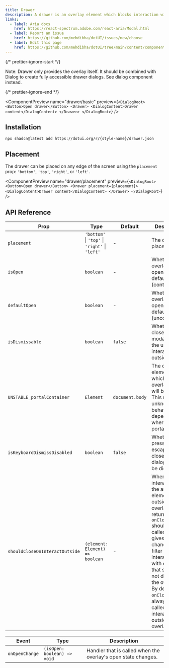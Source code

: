 ```yaml
---
title: Drawer
description: A drawer is an overlay element which blocks interaction with elements outside it.
links:
  - label: Aria docs
    href: https://react-spectrum.adobe.com/react-aria/Modal.html
  - label: Report an issue
    href: https://github.com/mehdibha/dotUI/issues/new/choose
  - label: Edit this page
    href: https://github.com/mehdibha/dotUI/tree/main/content/components/overlays/drawer.mdx?plain=1
---
```


{/* prettier-ignore-start */}

<Alert><span className="font-bold">Note:</span> Drawer only provides the overlay itself. It should be combined with Dialog to create fully accessible drawer dialogs. <Link href="/docs/components/overlays/dialog">See dialog</Link> component instead.</Alert>

{/* prettier-ignore-end */}

<ComponentPreview
  name="drawer/basic"
  preview={`<DialogRoot>
    <Button>Open drawer</Button>
    <Drawer>
      <DialogContent>Drawer content</DialogContent>
    </Drawer>
  </DialogRoot>`}
/>

## Installation

```package-install
npx shadcn@latest add https://dotui.org/r/{style-name}/drawer.json
```

## Placement

The drawer can be placed on any edge of the screen using the `placement` prop: `'bottom'`, `'top'`, `'right'`, or `'left'`.

<ComponentPreview
  name="drawer/placement"
  preview={`<DialogRoot>
    <Button>Open drawer</Button>
    <Drawer placement={placement}>
      <DialogContent>Drawer content</DialogContent>
    </Drawer>
  </DialogRoot>`}
/>

## API Reference

| Prop                           | Type                                           | Default         | Description                                                                                                                                                                                                                                                                                                     |
| ------------------------------ | ---------------------------------------------- | --------------- | --------------------------------------------------------------------------------------------------------------------------------------------------------------------------------------------------------------------------------------------------------------------------------------------------------------- |
| `placement`                    | `'bottom'` \| `'top'` \| `'right'` \| `'left'` | -               | The drawer placement                                                                                                                                                                                                                                                                                            |
| `isOpen`                       | `boolean`                                      | -               | Whether the overlay is open by default (controlled).                                                                                                                                                                                                                                                            |
| `defaultOpen`                  | `boolean`                                      | -               | Whether the overlay is open by default (uncontrolled).                                                                                                                                                                                                                                                          |
| `isDismissable`                | `boolean`                                      | `false`         | Whether to close the modal when the user interacts outside it.                                                                                                                                                                                                                                                  |
| `UNSTABLE_portalContainer`     | `Element`                                      | `document.body` | The container element in which the overlay portal will be placed. This may have unknown behavior depending on where it is portalled to.                                                                                                                                                                         |
| `isKeyboardDismissDisabled`    | `boolean`                                      | `false`         | Whether pressing the escape key to close the dialog should be disabled.                                                                                                                                                                                                                                         |
| `shouldCloseOnInteractOutside` | `(element: Element) => boolean`                | -               | When user interacts with the argument element outside of the overlay ref, return `true` if `onClose` should be called. This gives you a chance to filter out interaction with elements that should not dismiss the overlay. By default, `onClose` will always be called on interaction outside the overlay ref. |

| Event          | Type                        | Description                                                   |
| -------------- | --------------------------- | ------------------------------------------------------------- |
| `onOpenChange` | `(isOpen: boolean) => void` | Handler that is called when the overlay's open state changes. |
